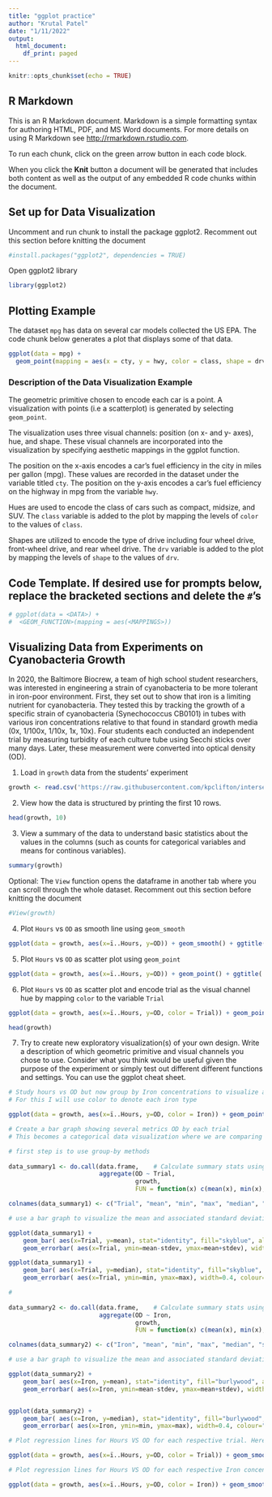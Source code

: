```yaml
---
title: "ggplot practice"
author: "Krutal Patel"
date: "1/11/2022"
output:
  html_document:
    df_print: paged
---
```


```r
knitr::opts_chunk$set(echo = TRUE)
```

## R Markdown

This is an R Markdown document. Markdown is a simple formatting syntax for authoring HTML, PDF, and MS Word documents. For more details on using R Markdown see <http://rmarkdown.rstudio.com>.

To run each chunk, click on the green arrow button in each code block.

When you click the **Knit** button a document will be generated that includes both content as well as the output of any embedded R code chunks within the document. 

## Set up for Data Visualization

Uncomment and run chunk to install the package ggplot2. Recomment out this section before knitting the document
```r
#install.packages("ggplot2", dependencies = TRUE)
```

Open ggplot2 library
```r
library(ggplot2)
```

## Plotting Example

The dataset `mpg` has data on several car models collected the US EPA. The code chunk below generates a plot that displays some of that data.

```r
ggplot(data = mpg) +
  geom_point(mapping = aes(x = cty, y = hwy, color = class, shape = drv))
```

### Description of the Data Visualization Example
The geometric primitive chosen to encode each car is a point. A visualization with points (i.e a scatterplot) is generated by selecting `geom_point`.

The visualization uses three visual channels: position (on x- and y- axes), hue, and shape. These visual channels are incorporated into the visualization by specifying aesthetic mappings in the ggplot function.

The position on the x-axis encodes a car’s fuel efficiency in the city in miles per gallon (mpg).  These values are recorded in the dataset under the variable titled `cty`. The position on the y-axis encodes a car’s fuel efficiency on the highway in mpg from the variable `hwy`.

Hues are used to encode the class of cars such as compact, midsize, and SUV. The `class` variable is added to the plot by mapping the levels of `color` to the values of `class`.

Shapes are utilized to encode the type of drive including four wheel drive, front-wheel drive, and rear wheel drive. The `drv` variable is added to the plot by mapping the levels of `shape` to the values of `drv`.

## Code Template. If desired use for prompts below, replace the bracketed sections and delete the `#`'s
```r
# ggplot(data = <DATA>) + 
#  <GEOM_FUNCTION>(mapping = aes(<MAPPINGS>))
```

## Visualizing Data from Experiments on Cyanobacteria Growth

In 2020, the Baltimore Biocrew, a team of high school student researchers, was interested in engineering a strain of cyanobacteria to be more tolerant in iron-poor environment. First, they set out to show that iron is a limiting nutrient for cyanobacteria. They tested this by tracking the growth of a specific strain of cyanobacteria (Synechococcus CB0101) in tubes with various iron concentrations relative to that found in standard growth media (0x, 1/100x, 1/10x, 1x, 10x). Four students each conducted an independent trial by measuring turbidity of each culture tube using Secchi sticks over many days. Later, these measurement were converted into optical density (OD).  

1. Load in `growth` data from the students' experiment
```r
growth <- read.csv('https://raw.githubusercontent.com/kpclifton/intersession_data_2023/main/code/day4/cyanobacteria_growth.csv')
```

2. View how the data is structured by printing the first 10 rows.
```r
head(growth, 10)
```

3. View a summary of the data to understand basic statistics about the values in the columns (such as counts for categorical variables and means for continous variables).
```r
summary(growth)
```

Optional: The `View` function opens the dataframe in another tab where you can scroll through the whole dataset. Recomment out this section before knitting the document
```r
#View(growth)
```


4. Plot `Hours` vs `OD` as smooth line using `geom_smooth`
```r

ggplot(data = growth, aes(x=ï..Hours, y=OD)) + geom_smooth() + ggtitle('Hours vs OD of Growth Data')

```

5. Plot `Hours` vs `OD` as scatter plot using `geom_point`
```r

ggplot(data = growth, aes(x=ï..Hours, y=OD)) + geom_point() + ggtitle('Hours vs OD of Growth Data')

```


6. Plot `Hours` vs `OD` as scatter plot and encode trial as the visual channel hue by mapping `color` to the variable `Trial`
```r
ggplot(data = growth, aes(x=ï..Hours, y=OD, color = Trial)) + geom_point() + ggtitle('Hours vs OD of Growth Data by Trial Number')

```
```r
head(growth)
```

7. Try to create new exploratory visualization(s) of your own design. Write a description of which geometric primitive and visual channels you chose to use. Consider what you think would be useful given the purpose of the experiment or simply test out different different functions and settings. You can use the ggplot cheat sheet.

```r
# Study hours vs OD but now group by Iron concentrations to visualize any differences or correlations
# For this I will use color to denote each iron type

ggplot(data = growth, aes(x=ï..Hours, y=OD, color = Iron)) + geom_point() + ggtitle('Hours vs OD of Growth Data by Iron Concentration')


```

```r

# Create a bar graph showing several metrics OD by each trial
# This becomes a categorical data visualization where we are comparing results accross each independent trial. 

# first step is to use group-by methods 
             
data_summary1 <- do.call(data.frame,    # Calculate summary stats using aggregate
                         aggregate(OD ~ Trial,
                                   growth,
                                   FUN = function(x) c(mean(x), min(x), max(x), median(x), sd(x) ) ))

colnames(data_summary1) <- c("Trial", "mean", "min", "max", "median", "stdev")

# use a bar graph to visualize the mean and associated standard deviation for each trial 

ggplot(data_summary1) +
    geom_bar( aes(x=Trial, y=mean), stat="identity", fill="skyblue", alpha=0.7) +
    geom_errorbar( aes(x=Trial, ymin=mean-stdev, ymax=mean+stdev), width=0.4, colour="black", alpha=0.9, size=1.3) + ggtitle('Mean OD with Stdev of OD for each Trial')

ggplot(data_summary1) +
    geom_bar( aes(x=Trial, y=median), stat="identity", fill="skyblue", alpha=0.7) +
    geom_errorbar( aes(x=Trial, ymin=min, ymax=max), width=0.4, colour="black", alpha=0.9, size=1.3) + ggtitle('Median OD with Range of OD for each Trial')


```

```r

# 
             
data_summary2 <- do.call(data.frame,    # Calculate summary stats using aggregate
                         aggregate(OD ~ Iron,
                                   growth,
                                   FUN = function(x) c(mean(x), min(x), max(x), median(x), sd(x) ) ))

colnames(data_summary2) <- c("Iron", "mean", "min", "max", "median", "stdev")

# use a bar graph to visualize the mean and associated standard deviation for each trial 

ggplot(data_summary2) +
    geom_bar( aes(x=Iron, y=mean), stat="identity", fill="burlywood", alpha=0.7) +
    geom_errorbar( aes(x=Iron, ymin=mean-stdev, ymax=mean+stdev), width=0.4, colour="black", alpha=0.9, size=1.3) + ggtitle('Mean OD with Stdev of OD for each Iron Concentration')


ggplot(data_summary2) +
    geom_bar( aes(x=Iron, y=median), stat="identity", fill="burlywood", alpha=0.7) +
    geom_errorbar( aes(x=Iron, ymin=min, ymax=max), width=0.4, colour="black", alpha=0.9, size=1.3) + ggtitle('Median OD with Range of OD for each Iron Concentration')

```

```r

# Plot regression lines for Hours VS OD for each respective trial. Here, we use the geom_smooth method and apply color encodings to represent each respective trial. Used color to highlight each individual line.

ggplot(data = growth, aes(x=ï..Hours, y=OD, color = Trial)) + geom_smooth(method = 'lm', fill = NA) + ggtitle('Hours vs OD of Growth Data by Trial Number')

# Plot regression lines for Hours VS OD for each respective Iron concentration. Here, we use the geom_smooth method and apply color encodings to represent each respective iron concentration. Used color to highlight each individual line.

ggplot(data = growth, aes(x=ï..Hours, y=OD, color = Iron)) + geom_smooth(method = 'lm', fill = NA) + ggtitle('Hours vs OD of Growth Data by Iron Concentration')  

```

